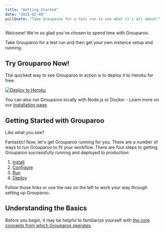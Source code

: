 ```yaml
---
title: "Getting Started"
date: "2021-02-08"
pullQuote: "Take Grouparoo for a test run to see what it's all about!"
---
```


Welcome! We're so glad you've chosen to spend time with Grouparoo.

Take Grouparoo for a test run and then get your own instance setup and running.

## Try Grouparoo Now!

The quickest way to see Grouparoo in action is to deploy it to Heroku for free:

[![Deploy to Heroku](https://www.herokucdn.com/deploy/button.svg)](https://heroku.com/deploy?template=https://github.com/grouparoo/app-example)

You can also run Grouparoo locally with Node.js or Docker - Learn more on our [Installation page](/docs/installation).

## Getting Started with Grouparoo

Like what you see?

Fantastic! Now, let's get Grouparoo running for you. There are a number of ways to run Grouparoo to fit your workflow. There are four steps to getting Grouparoo successfully running and deployed to production:

1. [Install](/docs/installation)
2. [Configure](/docs/config)
3. [Run](/docs/running)
4. [Deploy](/docs/deployment)

Follow those links or use the nav on the left to work your way through setting up Grouparoo.

## Understanding the Basics

Before you begin, it may be helpful to familiarize yourself with [the core concepts from which Grouparoo operates](/docs/getting-started/product-concepts).
